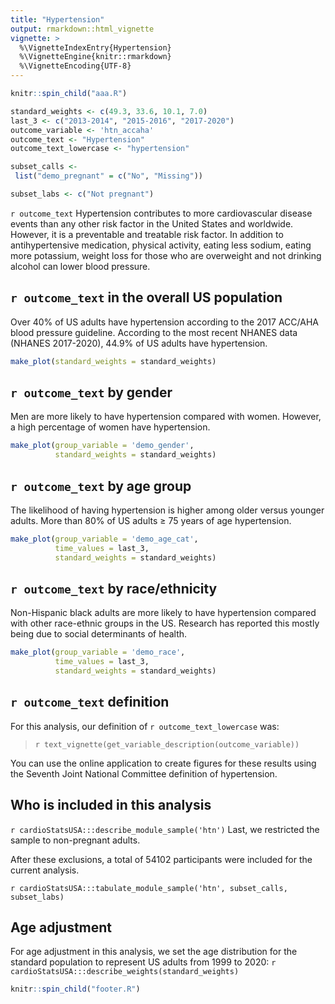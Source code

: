 ```yaml
---
title: "Hypertension"
output: rmarkdown::html_vignette
vignette: >
  %\VignetteIndexEntry{Hypertension}
  %\VignetteEngine{knitr::rmarkdown}
  %\VignetteEncoding{UTF-8}
---
```


```r

knitr::spin_child("aaa.R")

```


```r

standard_weights <- c(49.3, 33.6, 10.1, 7.0)
last_3 <- c("2013-2014", "2015-2016", "2017-2020")
outcome_variable <- 'htn_accaha'
outcome_text <- "Hypertension"
outcome_text_lowercase <- "hypertension"

subset_calls <- 
 list("demo_pregnant" = c("No", "Missing"))

subset_labs <- c("Not pregnant")

```

`r outcome_text` Hypertension contributes to more cardiovascular disease events than any other risk factor in the United States and worldwide.  However, it is a preventable and treatable risk factor.  In addition to antihypertensive medication, physical activity, eating less sodium, eating more potassium, weight loss for those who are overweight and not drinking alcohol can lower blood pressure. 

## `r outcome_text` in the overall US population

Over 40% of US adults have hypertension according to the 2017 ACC/AHA blood pressure guideline.  According to the most recent NHANES data (NHANES 2017-2020), 44.9% of US adults have hypertension.
```r
make_plot(standard_weights = standard_weights)
```

## `r outcome_text` by gender

Men are more likely to have hypertension compared with women.  However, a high percentage of women have hypertension. 
```r
make_plot(group_variable = 'demo_gender',
          standard_weights = standard_weights)
```

## `r outcome_text` by age group

The likelihood of having hypertension is higher among older versus younger adults. More than 80% of US adults ≥ 75 years of age hypertension.  
```r
make_plot(group_variable = 'demo_age_cat',
          time_values = last_3,
          standard_weights = standard_weights)
```

## `r outcome_text` by race/ethnicity

Non-Hispanic black adults are more likely to have hypertension compared with other race-ethnic groups in the US.  Research has reported this mostly being due to social determinants of health.
```r
make_plot(group_variable = 'demo_race',
          time_values = last_3,
          standard_weights = standard_weights)
```


## `r outcome_text` definition

For this analysis, our definition of `r outcome_text_lowercase` was:

> `r text_vignette(get_variable_description(outcome_variable))`

You can use the online application to create figures for these results using the Seventh Joint National Committee definition of hypertension.

## Who is included in this analysis

`r cardioStatsUSA:::describe_module_sample('htn')` Last, we restricted the sample to non-pregnant adults.

After these exclusions, a total of 54102 participants were included for the current analysis.

`r cardioStatsUSA:::tabulate_module_sample('htn', subset_calls, subset_labs)`

## Age adjustment

For age adjustment in this analysis, we set the age distribution for the standard population to represent US adults from 1999 to 2020: `r cardioStatsUSA:::describe_weights(standard_weights)`

```r
knitr::spin_child("footer.R")
```
